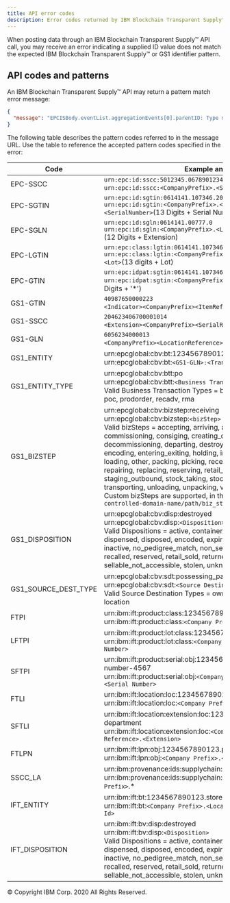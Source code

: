 ```yaml
---
title: API error codes
description: Error codes returned by IBM Blockchain Transparent Supply™ APIs
---
```


<PageDescription>

When posting data through an IBM Blockchain Transparent Supply™ API call, you may receive an error
indicating a supplied ID value does not match the expected IBM Blockchain Transparent Supply™ or
GS1 identifier pattern.

</PageDescription>

## API codes and patterns

An IBM Blockchain Transparent Supply™ API may return a pattern match error message:

```json
{
  "message": "EPCISBody.eventList.aggregationEvents[0].parentID: Type must match one of the following patterns: [EPC_SSCC, EPC_SGTIN, FTLPN, SSCC_LA, SFTPI].  Visit this url to look up the pattern error codes. https://github.com/IBM/IFT-Developer-Zone/wiki/api-Error-Codes"
}
```

The following table describes the pattern codes referred to in the message URL. Use
the table to reference the accepted pattern codes specified in the error:

| Code | Example and syntax |
| --- | --- |
| EPC-SSCC | `urn:epc:id:sscc:5012345.0678901234` <br /> `urn:epc:id:sscc:<CompanyPrefix>.<SerialRefAndExtension>`(17 Digits) |
| EPC-SGTIN | `urn:epc:id:sgtin:0614141.107346.2017` <br /> `urn:epc:id:sgtin:<CompanyPrefix>.<IndicatorDigit><ItemRef>.<SerialNumber>`(13 Digits + Serial Number)|
| EPC-SGLN |  `urn:epc:id:sgln:0614141.00777.0` <br /> `urn:epc:id:sgln:<CompanyPrefix>.<LocationReference>.<Extension>`(12 Digits + Extension)  |
| EPC-LGTIN | `urn:epc:class:lgtin:0614141.107346.101` <br /> `urn:epc:class:lgtin:<CompanyPrefix>.<IndicatorDigit><ItemRef>.<Lot>`(13 digits + Lot)|
| EPC-GTIN |  `urn:epc:idpat:sgtin:0614141.107346.*` <br /> `urn:epc:idpat:sgtin:<CompanyPrefix>.<ItemRefAndIndicator>.*`(13 Digits + '*')|
| GS1-GTIN | `40987650000223` <br /> `<Indicator><CompanyPrefix><ItemRef><CheckDigit>`(14 Digits) |
| GS1-SSCC | `204623406700001014` <br /> `<Extension><CompanyPrefix><SerialReference><CheckDigit>`(18 Digits) |
| GS1-GLN | `6056234000013` <br /> `<CompanyPrefix><LocationReference><CheckDigit>`(13 Digits) |
| GS1_ENTITY | urn:epcglobal:cbv:bt:1234567890123:T1234 <br /> urn:epcglobal:cbv:bt:`<GS1-GLN>:<Transaction ID>` |
| GS1_ENTITY_TYPE | urn:epcglobal:cbv:btt:po <br /> urn:epcglobal:cbv:btt:`<Business Transaction Type>` <br /> Valid Business Transaction Types = bol, desadv, inv, pedigree, po, poc, prodorder, recadv, rma |
| GS1_BIZSTEP |urn:epcglobal:cbv:bizstep:receiving <br /> urn:epcglobal:cbv:bizstep:`<bizStep>` <br /> Valid bizSteps = accepting, arriving, assembling, collecting, commissioning, consiging, creating_class_instance, cycle_counting, decommissioning, departing, destroying, disassembling, dispensing, encoding, entering_exiting, holding, inspecting, installing, killing, loading, other, packing, picking, receiving, removing, repackaging, repairing, replacing, reserving, retail_selling, shipping, staging_outbound, stock_taking, stocking, storing, transforming, transporting, unloading, unpacking, void_shipping <br /> Custom bizSteps are supported, in the format `https://<client-controlled-domain-name/path/biz_step_name>` |
| GS1_DISPOSITION | urn:epcglobal:cbv:disp:destroyed <br /> urn:epcglobal:cbv:disp:`<Disposition>` <br /> Valid Dispositions = active, container_closed, damaged, destroyed, dispensed, disposed, encoded, expired, in_progress, in_transit, inactive, no_pedigree_match, non_sellable_other, partially_dispensed, recalled, reserved, retail_sold, returned, sellable_accessible, sellable_not_accessible, stolen, unknown |
| GS1_SOURCE_DEST_TYPE |urn:epcglobal:cbv:sdt:possessing_party <br /> urn:epcglobal:cbv:sdt:`<Source Destination Type>` <br /> Valid Source Destination Types = owning_party, possessing_party, location |
| FTPI |urn:ibm:ift:product:class:1234567890123.product-123 <br /> urn:ibm:ift:product:class:`<Company Prefix>.<Item Reference>` |
| LFTPI | urn:ibm:ift:product:lot:class:1234567890123.product-123.lot4 <br /> urn:ibm:ift:product:lot:class:`<Company Prefix>.<Item Reference>.<Lot Number>` |
| SFTPI | urn:ibm:ift:product:serial:obj:1234567890123.product-123.serial-number-4567 <br /> urn:ibm:ift:product:serial:obj:`<Company Prefix>.<Item Reference>.<Serial Number>` |
| FTLI | urn:ibm:ift:location:loc:1234567890123.store-123 <br /> urn:ibm:ift:location:loc:`<Company Prefix>.<Location Reference>` |
| SFTLI | urn:ibm:ift:location:extension:loc:1234567890123.store-123.toy-department <br /> urn:ibm:ift:location:extension:loc:`<Company Prefix>.<Location Reference>.<Extension>` |
| FTLPN | urn:ibm:ift:lpn:obj:1234567890123.pallet-12345678 <br /> urn:ibm:ift:lpn:obj:`<Company Prefix>.<Serial Reference>` |
| SSCC_LA | urn:ibm:provenance:ids:supplychain:aggregation:lpn:5012345.xyz123 <br /> urn:ibm:provenance:ids:supplychain:`<Document Type>`:lpn:`<Company Prefix>`.* |
| IFT_ENTITY | urn:ibm:ift:bt:1234567890123.store-123.1234 <br /> urn:ibm:ift:bt:`<Company Prefix>.<Location Reference>.<Transaction Id>` |
| IFT_DISPOSITION | urn:ibm:ift:bv:disp:destroyed <br /> urn:ibm:ift:bv:disp:`<Disposition>` <br /> Valid Dispositions = active, container_closed, damaged, destroyed, dispensed, disposed, encoded, expired, in_progress, in_transit, inactive, no_pedigree_match, non_sellable_other, partially_dispensed, recalled, reserved, retail_sold, returned, sellable_accessible, sellable_not_accessible, stolen, unknown |

<PageCopyright>© Copyright IBM Corp. 2020 All Rights Reserved.</PageCopyright>
